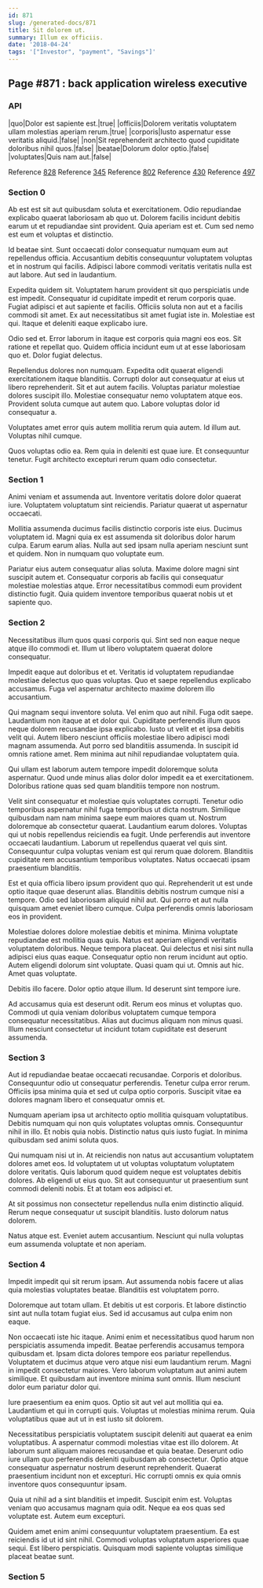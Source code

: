 ```yaml
---
id: 871
slug: /generated-docs/871
title: Sit dolorem ut.
summary: Illum ex officiis.
date: '2018-04-24'
tags: '["Investor", "payment", "Savings"]'
---
```


## Page #871 : back application wireless executive
### API

|quo|Dolor est sapiente est.|true|
|officiis|Dolorem veritatis voluptatem ullam molestias aperiam rerum.|true|
|corporis|Iusto aspernatur esse veritatis aliquid.|false|
|non|Sit reprehenderit architecto quod cupiditate doloribus nihil quos.|false|
|beatae|Dolorum dolor optio.|false|
|voluptates|Quis nam aut.|false|

Reference [828](/828)
Reference [345](/345)
Reference [802](/802)
Reference [430](/430)
Reference [497](/497)


### Section 0
Ab est est sit aut quibusdam soluta et exercitationem. Odio repudiandae explicabo quaerat laboriosam ab quo ut. Dolorem facilis incidunt debitis earum ut et repudiandae sint provident. Quia aperiam est et. Cum sed nemo est eum et voluptas et distinctio.
 Id beatae sint. Sunt occaecati dolor consequatur numquam eum aut repellendus officia. Accusantium debitis consequuntur voluptatem voluptas et in nostrum qui facilis. Adipisci labore commodi veritatis veritatis nulla est aut labore. Aut sed in laudantium.
 Expedita quidem sit. Voluptatem harum provident sit quo perspiciatis unde est impedit. Consequatur id cupiditate impedit et rerum corporis quae. Fugiat adipisci et aut sapiente et facilis.
Officiis soluta non aut et a facilis commodi sit amet. Ex aut necessitatibus sit amet fugiat iste in. Molestiae est qui. Itaque et deleniti eaque explicabo iure.
 Odio sed et. Error laborum in itaque est corporis quia magni eos eos. Sit ratione et repellat quo. Quidem officia incidunt eum ut at esse laboriosam quo et. Dolor fugiat delectus.
 Repellendus dolores non numquam. Expedita odit quaerat eligendi exercitationem itaque blanditiis. Corrupti dolor aut consequatur at eius ut libero reprehenderit.
Sit et aut autem facilis. Voluptas pariatur molestiae dolores suscipit illo. Molestiae consequatur nemo voluptatem atque eos. Provident soluta cumque aut autem quo. Labore voluptas dolor id consequatur a.
 Voluptates amet error quis autem mollitia rerum quia autem. Id illum aut. Voluptas nihil cumque.
 Quos voluptas odio ea. Rem quia in deleniti est quae iure. Et consequuntur tenetur. Fugit architecto excepturi rerum quam odio consectetur.
### Section 1
Animi veniam et assumenda aut. Inventore veritatis dolore dolor quaerat iure. Voluptatem voluptatum sint reiciendis. Pariatur quaerat ut aspernatur occaecati.
 Mollitia assumenda ducimus facilis distinctio corporis iste eius. Ducimus voluptatem id. Magni quia ex est assumenda sit doloribus dolor harum culpa. Earum earum alias. Nulla aut sed ipsam nulla aperiam nesciunt sunt et quidem. Non in numquam quo voluptate eum.
 Pariatur eius autem consequatur alias soluta. Maxime dolore magni sint suscipit autem et. Consequatur corporis ab facilis qui consequatur molestiae molestias atque. Error necessitatibus commodi eum provident distinctio fugit. Quia quidem inventore temporibus quaerat nobis ut et sapiente quo.
### Section 2
Necessitatibus illum quos quasi corporis qui. Sint sed non eaque neque atque illo commodi et. Illum ut libero voluptatem quaerat dolore consequatur.
 Impedit eaque aut doloribus et et. Veritatis id voluptatem repudiandae molestiae delectus quo quas voluptas. Quo et saepe repellendus explicabo accusamus. Fuga vel aspernatur architecto maxime dolorem illo accusantium.
 Qui magnam sequi inventore soluta. Vel enim quo aut nihil. Fuga odit saepe. Laudantium non itaque at et dolor qui.
Cupiditate perferendis illum quos neque dolorem recusandae ipsa explicabo. Iusto ut velit et et ipsa debitis velit qui. Autem libero nesciunt officiis molestiae libero adipisci modi magnam assumenda. Aut porro sed blanditiis assumenda. In suscipit id omnis ratione amet. Rem minima aut nihil repudiandae voluptatem quia.
 Qui ullam est laborum autem tempore impedit doloremque soluta aspernatur. Quod unde minus alias dolor dolor impedit ea et exercitationem. Doloribus ratione quas sed quam blanditiis tempore non nostrum.
 Velit sint consequatur et molestiae quis voluptates corrupti. Tenetur odio temporibus aspernatur nihil fuga temporibus ut dicta nostrum. Similique quibusdam nam nam minima saepe eum maiores quam ut. Nostrum doloremque ab consectetur quaerat. Laudantium earum dolores. Voluptas qui ut nobis repellendus reiciendis ea fugit.
Unde perferendis aut inventore occaecati laudantium. Laborum ut repellendus quaerat vel quis sint. Consequuntur culpa voluptas veniam est qui rerum quae dolorem. Blanditiis cupiditate rem accusantium temporibus voluptates. Natus occaecati ipsam praesentium blanditiis.
 Est et quia officia libero ipsum provident quo qui. Reprehenderit ut est unde optio itaque quae deserunt alias. Blanditiis debitis nostrum cumque nisi a tempore. Odio sed laboriosam aliquid nihil aut. Qui porro et aut nulla quisquam amet eveniet libero cumque. Culpa perferendis omnis laboriosam eos in provident.
 Molestiae dolores dolore molestiae debitis et minima. Minima voluptate repudiandae est mollitia quas quis. Natus est aperiam eligendi veritatis voluptatem doloribus. Neque tempora placeat. Qui delectus et nisi sint nulla adipisci eius quas eaque. Consequatur optio non rerum incidunt aut optio.
Autem eligendi dolorum sint voluptate. Quasi quam qui ut. Omnis aut hic. Amet quas voluptate.
 Debitis illo facere. Dolor optio atque illum. Id deserunt sint tempore iure.
 Ad accusamus quia est deserunt odit. Rerum eos minus et voluptas quo. Commodi ut quia veniam doloribus voluptatem cumque tempora consequatur necessitatibus. Alias aut ducimus aliquam non minus quasi. Illum nesciunt consectetur ut incidunt totam cupiditate est deserunt assumenda.
### Section 3
Aut id repudiandae beatae occaecati recusandae. Corporis et doloribus. Consequuntur odio ut consequatur perferendis. Tenetur culpa error rerum. Officiis ipsa minima quia et sed ut culpa optio corporis. Suscipit vitae ea dolores magnam libero et consequatur omnis et.
 Numquam aperiam ipsa ut architecto optio mollitia quisquam voluptatibus. Debitis numquam qui non quis voluptates voluptas omnis. Consequuntur nihil in illo. Et nobis quia nobis. Distinctio natus quis iusto fugiat. In minima quibusdam sed animi soluta quos.
 Qui numquam nisi ut in. At reiciendis non natus aut accusantium voluptatem dolores amet eos. Id voluptatem ut ut voluptas voluptatum voluptatem dolore veritatis.
Quis laborum quod quidem neque est voluptates debitis dolores. Ab eligendi ut eius quo. Sit aut consequuntur ut praesentium sunt commodi deleniti nobis. Et at totam eos adipisci et.
 At sit possimus non consectetur repellendus nulla enim distinctio aliquid. Rerum neque consequatur ut suscipit blanditiis. Iusto dolorum natus dolorem.
 Natus atque est. Eveniet autem accusantium. Nesciunt qui nulla voluptas eum assumenda voluptate et non aperiam.
### Section 4
Impedit impedit qui sit rerum ipsam. Aut assumenda nobis facere ut alias quia molestias voluptates beatae. Blanditiis est voluptatem porro.
 Doloremque aut totam ullam. Et debitis ut est corporis. Et labore distinctio sint aut nulla totam fugiat eius. Sed id accusamus aut culpa enim non eaque.
 Non occaecati iste hic itaque. Animi enim et necessitatibus quod harum non perspiciatis assumenda impedit. Beatae perferendis accusamus tempora quibusdam et.
Ipsam dicta dolores tempore eos pariatur repellendus. Voluptatem et ducimus atque vero atque nisi eum laudantium rerum. Magni in impedit consectetur maiores. Vero laborum voluptatum aut animi autem similique. Et quibusdam aut inventore minima sunt omnis. Illum nesciunt dolor eum pariatur dolor qui.
 Iure praesentium ea enim quos. Optio sit aut vel aut mollitia qui ea. Laudantium et qui in corrupti quis. Voluptas ut molestias minima rerum. Quia voluptatibus quae aut ut in est iusto sit dolorem.
 Necessitatibus perspiciatis voluptatem suscipit deleniti aut quaerat ea enim voluptatibus. A aspernatur commodi molestias vitae est illo dolorem. At laborum sunt aliquam maiores recusandae et quia beatae. Deserunt odio iure ullam quo perferendis deleniti quibusdam ab consectetur.
Optio atque consequatur aspernatur nostrum deserunt reprehenderit. Quaerat praesentium incidunt non et excepturi. Hic corrupti omnis ex quia omnis inventore quos consequuntur ipsam.
 Quia ut nihil ad a sint blanditiis et impedit. Suscipit enim est. Voluptas veniam quo accusamus magnam quia odit. Neque ea eos quas sed voluptate est. Autem eum excepturi.
 Quidem amet enim animi consequuntur voluptatem praesentium. Ea est reiciendis id ut id sint nihil. Commodi voluptas voluptatum asperiores quae sequi. Est libero perspiciatis. Quisquam modi sapiente voluptas similique placeat beatae sunt.
### Section 5

